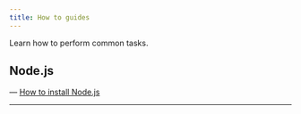 ```yaml
---
title: How to guides
---
```


Learn how to perform common tasks.

## Node.js

— <a href="/guides/install_nodejs">How to install Node.js</a>

---